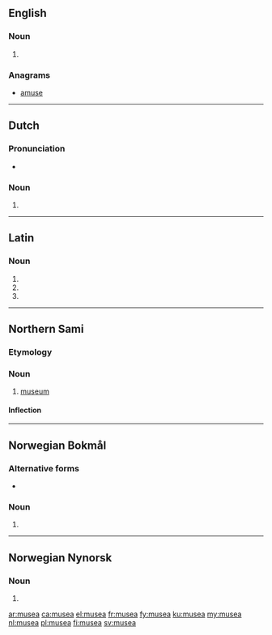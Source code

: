 ==English==

===Noun===
{{head|en|plural}} {{g|p}}

# {{plural of|museum|lang=en}}

===Anagrams===
* [[amuse#English|amuse]]

----

==Dutch==

===Pronunciation===
* {{audio|Nl-musea.ogg|Audio|lang=nl}}

===Noun===
{{head|nl|noun plural form}}

# {{nl-noun form of|pl|museum}}

----

==Latin==

===Noun===
{{la-noun-form|mūsēa}}

# {{inflection of|mūsēum||nom|p|lang=la}}
# {{inflection of|mūsēum||acc|p|lang=la}}
# {{inflection of|mūsēum||voc|p|lang=la}}

----

==Northern Sami==

===Etymology===
{{rfe|lang=se}}

===Noun===
{{head|se|noun}}

# [[museum]]

====Inflection====
{{rfinfl|se|noun}}

----

==Norwegian Bokmål==

===Alternative forms===
* {{l|nb|museene}}

===Noun===
{{head|nb|noun form|g=n}}

# {{inflection of|museum||definite|p|lang=nb}}

----
==Norwegian Nynorsk==

===Noun===
{{head|nn|noun form|g=n}}

# {{inflection of|museum||definite|p|lang=nn}}

[[ar:musea]]
[[ca:musea]]
[[el:musea]]
[[fr:musea]]
[[fy:musea]]
[[ku:musea]]
[[my:musea]]
[[nl:musea]]
[[pl:musea]]
[[fi:musea]]
[[sv:musea]]